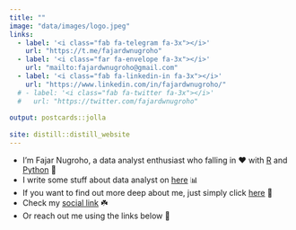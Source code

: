 ```yaml
---
title: ""
image: "data/images/logo.jpeg"
links:
  - label: '<i class="fab fa-telegram fa-3x"></i>'
    url: "https://t.me/fajardwnugroho"
  - label: '<i class="far fa-envelope fa-3x"></i>'
    url: "mailto:fajardwnugroho@gmail.com"
  - label: '<i class="fab fa-linkedin-in fa-3x"></i>'
    url: "https://www.linkedin.com/in/fajardwnugroho/"
  # - label: '<i class="fab fa-twitter fa-3x"></i>'
  #   url: "https://twitter.com/fajardwnugroho"
    
output: postcards::jolla
  
site: distill::distill_website
---
```


-   I'm Fajar Nugroho, a data analyst enthusiast who falling in ❤️ with <a href = "https://www.r-project.org/">R</a> and <a href = "https://www.python.org/">Python</a> 🐍
-   I write some stuff about data analyst on <a href = "blog.html">here</a> 📊
-   If you want to find out more deep about me, just simply click <a href = "about.html">here</a> 🙋
-   Check my <a href = "https://linktr.ee/fajardwnugroho">social link</a> ☘️
-   Or reach out me using the links below 📩
